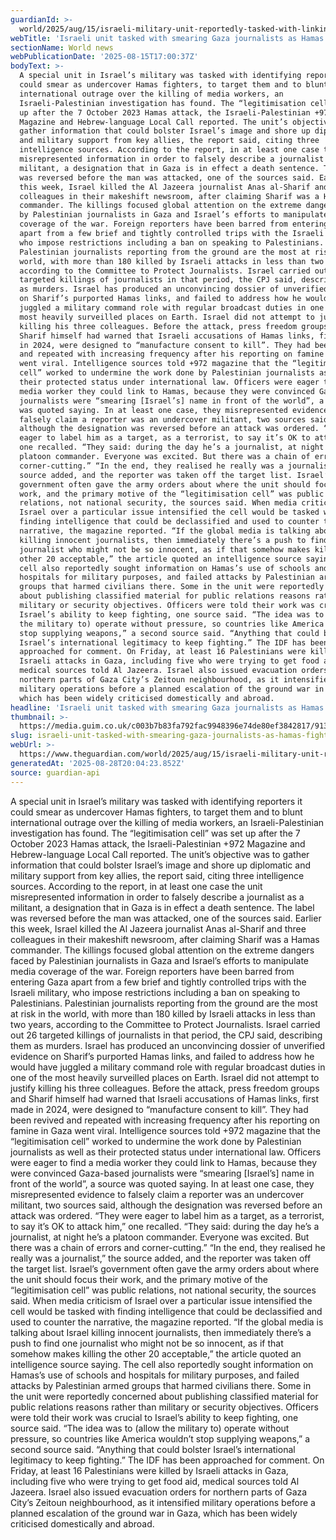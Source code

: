 ```yaml
---
guardianId: >-
  world/2025/aug/15/israeli-military-unit-reportedly-tasked-with-linking-journalists-in-gaza-to-hamas
webTitle: 'Israeli unit tasked with smearing Gaza journalists as Hamas fighters – report '
sectionName: World news
webPublicationDate: '2025-08-15T17:00:37Z'
bodyText: >-
  A special unit in Israel’s military was tasked with identifying reporters it
  could smear as undercover Hamas fighters, to target them and to blunt
  international outrage over the killing of media workers, an
  Israeli-Palestinian investigation has found. The “legitimisation cell” was set
  up after the 7 October 2023 Hamas attack, the Israeli-Palestinian +972
  Magazine and Hebrew-language Local Call reported. The unit’s objective was to
  gather information that could bolster Israel’s image and shore up diplomatic
  and military support from key allies, the report said, citing three
  intelligence sources. According to the report, in at least one case the unit
  misrepresented information in order to falsely describe a journalist as a
  militant, a designation that in Gaza is in effect a death sentence. The label
  was reversed before the man was attacked, one of the sources said. Earlier
  this week, Israel killed the Al Jazeera journalist Anas al-Sharif and three
  colleagues in their makeshift newsroom, after claiming Sharif was a Hamas
  commander. The killings focused global attention on the extreme dangers faced
  by Palestinian journalists in Gaza and Israel’s efforts to manipulate media
  coverage of the war. Foreign reporters have been barred from entering Gaza
  apart from a few brief and tightly controlled trips with the Israeli military,
  who impose restrictions including a ban on speaking to Palestinians.
  Palestinian journalists reporting from the ground are the most at risk in the
  world, with more than 180 killed by Israeli attacks in less than two years,
  according to the Committee to Protect Journalists. Israel carried out 26
  targeted killings of journalists in that period, the CPJ said, describing them
  as murders. Israel has produced an unconvincing dossier of unverified evidence
  on Sharif’s purported Hamas links, and failed to address how he would have
  juggled a military command role with regular broadcast duties in one of the
  most heavily surveilled places on Earth. Israel did not attempt to justify
  killing his three colleagues. Before the attack, press freedom groups and
  Sharif himself had warned that Israeli accusations of Hamas links, first made
  in 2024, were designed to “manufacture consent to kill”. They had been revived
  and repeated with increasing frequency after his reporting on famine in Gaza
  went viral. Intelligence sources told +972 magazine that the “legitimisation
  cell” worked to undermine the work done by Palestinian journalists as well as
  their protected status under international law. Officers were eager to find a
  media worker they could link to Hamas, because they were convinced Gaza-based
  journalists were “smearing [Israel’s] name in front of the world”, a source
  was quoted saying. In at least one case, they misrepresented evidence to
  falsely claim a reporter was an undercover militant, two sources said,
  although the designation was reversed before an attack was ordered. “They were
  eager to label him as a target, as a terrorist, to say it’s OK to attack him,”
  one recalled. “They said: during the day he’s a journalist, at night he’s a
  platoon commander. Everyone was excited. But there was a chain of errors and
  corner-cutting.” “In the end, they realised he really was a journalist,” the
  source added, and the reporter was taken off the target list. Israel’s
  government often gave the army orders about where the unit should focus their
  work, and the primary motive of the “legitimisation cell” was public
  relations, not national security, the sources said. When media criticism of
  Israel over a particular issue intensified the cell would be tasked with
  finding intelligence that could be declassified and used to counter the
  narrative, the magazine reported. “If the global media is talking about Israel
  killing innocent journalists, then immediately there’s a push to find one
  journalist who might not be so innocent, as if that somehow makes killing the
  other 20 acceptable,” the article quoted an intelligence source saying. The
  cell also reportedly sought information on Hamas’s use of schools and
  hospitals for military purposes, and failed attacks by Palestinian armed
  groups that harmed civilians there. Some in the unit were reportedly concerned
  about publishing classified material for public relations reasons rather than
  military or security objectives. Officers were told their work was crucial to
  Israel’s ability to keep fighting, one source said. “The idea was to (allow
  the military to) operate without pressure, so countries like America wouldn’t
  stop supplying weapons,” a second source said. “Anything that could bolster
  Israel’s international legitimacy to keep fighting.” The IDF has been
  approached for comment. On Friday, at least 16 Palestinians were killed by
  Israeli attacks in Gaza, including five who were trying to get food aid,
  medical sources told Al Jazeera. Israel also issued evacuation orders for
  northern parts of Gaza City’s Zeitoun neighbourhood, as it intensified
  military operations before a planned escalation of the ground war in Gaza,
  which has been widely criticised domestically and abroad.
headline: 'Israeli unit tasked with smearing Gaza journalists as Hamas fighters – report '
thumbnail: >-
  https://media.guim.co.uk/c003b7b83fa792fac9948396e74de80ef3842817/913_0_6368_5096/500.jpg
slug: israeli-unit-tasked-with-smearing-gaza-journalists-as-hamas-fighters-report
webUrl: >-
  https://www.theguardian.com/world/2025/aug/15/israeli-military-unit-reportedly-tasked-with-linking-journalists-in-gaza-to-hamas
generatedAt: '2025-08-28T20:04:23.852Z'
source: guardian-api
---
```

A special unit in Israel’s military was tasked with identifying reporters it could smear as undercover Hamas fighters, to target them and to blunt international outrage over the killing of media workers, an Israeli-Palestinian investigation has found. The “legitimisation cell” was set up after the 7 October 2023 Hamas attack, the Israeli-Palestinian +972 Magazine and Hebrew-language Local Call reported. The unit’s objective was to gather information that could bolster Israel’s image and shore up diplomatic and military support from key allies, the report said, citing three intelligence sources. According to the report, in at least one case the unit misrepresented information in order to falsely describe a journalist as a militant, a designation that in Gaza is in effect a death sentence. The label was reversed before the man was attacked, one of the sources said. Earlier this week, Israel killed the Al Jazeera journalist Anas al-Sharif and three colleagues in their makeshift newsroom, after claiming Sharif was a Hamas commander. The killings focused global attention on the extreme dangers faced by Palestinian journalists in Gaza and Israel’s efforts to manipulate media coverage of the war. Foreign reporters have been barred from entering Gaza apart from a few brief and tightly controlled trips with the Israeli military, who impose restrictions including a ban on speaking to Palestinians. Palestinian journalists reporting from the ground are the most at risk in the world, with more than 180 killed by Israeli attacks in less than two years, according to the Committee to Protect Journalists. Israel carried out 26 targeted killings of journalists in that period, the CPJ said, describing them as murders. Israel has produced an unconvincing dossier of unverified evidence on Sharif’s purported Hamas links, and failed to address how he would have juggled a military command role with regular broadcast duties in one of the most heavily surveilled places on Earth. Israel did not attempt to justify killing his three colleagues. Before the attack, press freedom groups and Sharif himself had warned that Israeli accusations of Hamas links, first made in 2024, were designed to “manufacture consent to kill”. They had been revived and repeated with increasing frequency after his reporting on famine in Gaza went viral. Intelligence sources told +972 magazine that the “legitimisation cell” worked to undermine the work done by Palestinian journalists as well as their protected status under international law. Officers were eager to find a media worker they could link to Hamas, because they were convinced Gaza-based journalists were “smearing [Israel’s] name in front of the world”, a source was quoted saying. In at least one case, they misrepresented evidence to falsely claim a reporter was an undercover militant, two sources said, although the designation was reversed before an attack was ordered. “They were eager to label him as a target, as a terrorist, to say it’s OK to attack him,” one recalled. “They said: during the day he’s a journalist, at night he’s a platoon commander. Everyone was excited. But there was a chain of errors and corner-cutting.” “In the end, they realised he really was a journalist,” the source added, and the reporter was taken off the target list. Israel’s government often gave the army orders about where the unit should focus their work, and the primary motive of the “legitimisation cell” was public relations, not national security, the sources said. When media criticism of Israel over a particular issue intensified the cell would be tasked with finding intelligence that could be declassified and used to counter the narrative, the magazine reported. “If the global media is talking about Israel killing innocent journalists, then immediately there’s a push to find one journalist who might not be so innocent, as if that somehow makes killing the other 20 acceptable,” the article quoted an intelligence source saying. The cell also reportedly sought information on Hamas’s use of schools and hospitals for military purposes, and failed attacks by Palestinian armed groups that harmed civilians there. Some in the unit were reportedly concerned about publishing classified material for public relations reasons rather than military or security objectives. Officers were told their work was crucial to Israel’s ability to keep fighting, one source said. “The idea was to (allow the military to) operate without pressure, so countries like America wouldn’t stop supplying weapons,” a second source said. “Anything that could bolster Israel’s international legitimacy to keep fighting.” The IDF has been approached for comment. On Friday, at least 16 Palestinians were killed by Israeli attacks in Gaza, including five who were trying to get food aid, medical sources told Al Jazeera. Israel also issued evacuation orders for northern parts of Gaza City’s Zeitoun neighbourhood, as it intensified military operations before a planned escalation of the ground war in Gaza, which has been widely criticised domestically and abroad.
